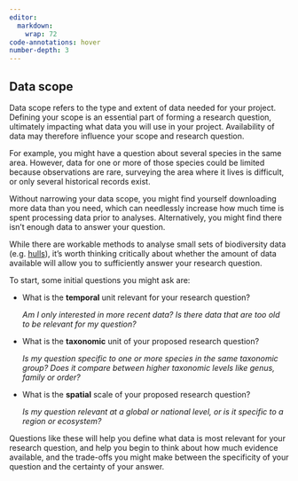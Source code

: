 ```yaml
---
editor: 
  markdown: 
    wrap: 72
code-annotations: hover
number-depth: 3
---
```


## Data scope

Data scope refers to the type and extent of data needed for your project.
Defining your scope is an essential part of forming a research question,
ultimately impacting what data you will use in your project. Availability of
data may therefore influence your scope and research question.

For example, you might have a question about several species in the same area.
However, data for one or more of those species could be limited because
observations are rare, surveying the area where it lives is difficult, or only
several historical records exist. 

Without narrowing your data scope, you might find yourself downloading more data
than you need, which can needlessly increase how much time is spent processing
data prior to analyses. Alternatively, you might find there isn't enough data to
answer your question.

While there are workable methods to analyse small sets of biodiversity data
(e.g. [hulls](https://labs.ala.org.au/posts/2022-10-12_alpha-hulls/post.html)),
it's worth thinking critically about whether the amount of data available will
allow you to sufficiently answer your research question.

To start, some initial questions you might ask are:

-   What is the **temporal** unit relevant for your research question?

    *Am I only interested in more recent data? Is there data that are too old to
    be relevant for my question?*

-   What is the **taxonomic** unit of your proposed research question?

    *Is my question specific to one or more species in the same taxonomic group?
    Does it compare between higher taxonomic levels like genus, family or
    order?*

-   What is the **spatial** scale of your proposed research question?

    *Is my question relevant at a global or national level, or is it specific to
    a region or ecosystem?*

Questions like these will help you define what data is most relevant for your
research question, and help you begin to think about how much evidence
available, and the trade-offs you might make between the specificity of your
question and the certainty of your answer.